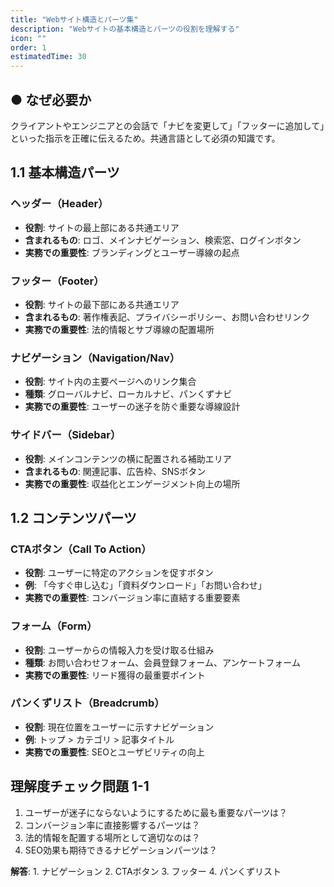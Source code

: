```yaml
---
title: "Webサイト構造とパーツ集"
description: "Webサイトの基本構造とパーツの役割を理解する"
icon: ""
order: 1
estimatedTime: 30
---
```


## ● なぜ必要か

クライアントやエンジニアとの会話で「ナビを変更して」「フッターに追加して」といった指示を正確に伝えるため。共通言語として必須の知識です。

## 1.1 基本構造パーツ

### ヘッダー（Header）

- **役割**: サイトの最上部にある共通エリア
- **含まれるもの**: ロゴ、メインナビゲーション、検索窓、ログインボタン
- **実務での重要性**: ブランディングとユーザー導線の起点

### フッター（Footer）

- **役割**: サイトの最下部にある共通エリア
- **含まれるもの**: 著作権表記、プライバシーポリシー、お問い合わせリンク
- **実務での重要性**: 法的情報とサブ導線の配置場所

### ナビゲーション（Navigation/Nav）

- **役割**: サイト内の主要ページへのリンク集合
- **種類**: グローバルナビ、ローカルナビ、パンくずナビ
- **実務での重要性**: ユーザーの迷子を防ぐ重要な導線設計

### サイドバー（Sidebar）

- **役割**: メインコンテンツの横に配置される補助エリア
- **含まれるもの**: 関連記事、広告枠、SNSボタン
- **実務での重要性**: 収益化とエンゲージメント向上の場所

## 1.2 コンテンツパーツ

### CTAボタン（Call To Action）

- **役割**: ユーザーに特定のアクションを促すボタン
- **例**: 「今すぐ申し込む」「資料ダウンロード」「お問い合わせ」
- **実務での重要性**: コンバージョン率に直結する重要要素

### フォーム（Form）

- **役割**: ユーザーからの情報入力を受け取る仕組み
- **種類**: お問い合わせフォーム、会員登録フォーム、アンケートフォーム
- **実務での重要性**: リード獲得の最重要ポイント

### パンくずリスト（Breadcrumb）

- **役割**: 現在位置をユーザーに示すナビゲーション
- **例**: トップ > カテゴリ > 記事タイトル
- **実務での重要性**: SEOとユーザビリティの向上

## 理解度チェック問題 1-1

1. ユーザーが迷子にならないようにするために最も重要なパーツは？
2. コンバージョン率に直接影響するパーツは？
3. 法的情報を配置する場所として適切なのは？
4. SEO効果も期待できるナビゲーションパーツは？

**解答**: 1. ナビゲーション 2. CTAボタン 3. フッター 4. パンくずリスト
